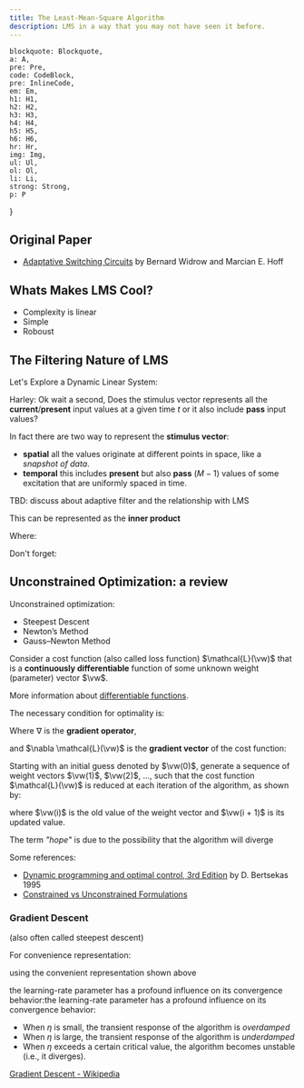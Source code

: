 ```yaml
---
title: The Least-Mean-Square Algorithm
description: LMS in a way that you may not have seen it before.
---
```


    blockquote: Blockquote,
    a: A,
    pre: Pre,
    code: CodeBlock,
    pre: InlineCode,
    em: Em,
    h1: H1,
    h2: H2,
    h3: H3,
    h4: H4,
    h5: H5,
    h6: H6,
    hr: Hr,
    img: Img,
    ul: Ul,
    ol: Ol,
    li: Li,
    strong: Strong,
    p: P
}

## Original Paper

- [Adaptative Switching Circuits](https://www-isl.stanford.edu/~widrow/papers/c1960adaptiveswitching.pdf) by Bernard Widrow and Marcian E. Hoff

<Important
    note="not to be confused with Mean Square Error (MSE)"
/>

## Whats Makes LMS Cool?

- Complexity is linear
- Simple
- Roboust

## The Filtering Nature of LMS

Let's Explore a Dynamic Linear System:

<Drawio
    file="lms.drawio"
    page="1"
    description="A simple dynamic linear system"
/>

<Equation
    formula="\mathcal{T} = \{\vx(t), d(t) ; i = 1,2,\dots, n\}"
    description="Data set for the simple dynamic linear system"
/>

<Equation
    formula="\vx(t) = x_{1}(t), x_{2}(t), \dots, x_{M}(t)"
    description="Input vector $\vx$ at a given time $t$ also called **stimulus vector**"
/>

Harley: Ok wait a second, Does the stimulus vector represents all the **current**/**present** input values at a given time $t$ or it also include **pass** input values?

In fact there are two way to represent the **stimulus vector**:
- **spatial** all the values originate at different points in space, like a *snapshot of data*.
- **temporal** this includes **present** but also **pass** ($M-1$) values of some excitation that are uniformly spaced in time.


TBD: discuss about adaptive filter and the relationship with LMS

<Equation
    formula="y(t) = v(t) = \sum_{k=1}^{M}w_{k}(t)x_{k}(t)"
    description="The output value of a linear neuron"
/>

This can be represented as the **inner product**


<Equation
    formula="y(t) = v(t) = \vx^{\transpose}(t)\vw(t)"
    description="The output value of a linear neuron"
/>

Where:

<Equation
    formula="\vw(t) = [w_{1}(t), w_{2}(t), \dots, w_{3}(t)]^{\transpose}"
    description="synaptic weight vector $\vw$ at time $t$ for a single neuron"
/>

Don't forget:

<Equation
    formula="e(t) = d(t) - y(t)"
    description="error signal"
/>

<Important
    note="The manner in which the error signal e(i) is used to control the adjustments to the neuron’s synaptic weights is determined by the cost function used to derive the adaptivefiltering algorithm of interest."
/>

## Unconstrained Optimization: a review

Unconstrained optimization:
- Steepest Descent
- Newton’s Method
- Gauss–Newton Method

Consider a cost function (also called loss function) $\mathcal{L}(\vw)$ that is a **continuously differentiable** function of some unknown weight (parameter) vector $\vw$.

More information about [differentiable functions](https://en.wikipedia.org/wiki/Differentiable_function).

<Equation
    formula="\mathcal{L}(\vw^{*}) \leq \mathcal{L}(\vw)"
    description=""
/>

<Important
    note="Minimize the cost function $\mathcal{L}$ with respect to the weight vector $\vw$"
/>

The necessary condition for optimality is:

<Equation
    formula="\nabla\mathcal{L}(\vw^{*}) = \mathbf{0}"
    description="Condition for optimality."
/>

Where $\nabla$ is the **gradient operator**,

<Equation
    formula="\nabla = \begin{bmatrix}
    \frac{\partial}{\partial w_{1}}, \frac{\partial}{\partial w_{2}}, \dots, \frac{\partial}{\partial w_{M}}
\end{bmatrix}^{\transpose}"
    description="Gradient operator."
/>

and $\nabla \mathcal{L}(\vw)$ is the **gradient vector** of the cost function:

<Equation
    formula="\nabla \mathcal{L}(\vw) = \begin{bmatrix}
    \frac{\partial \mathcal{L}}{\partial w_{1}},
    \frac{\partial \mathcal{L}}{\partial w_{2}}, 
    \dots, 
    \frac{\partial \mathcal{L}}{\partial w_{M}}
    \end{bmatrix}^{\transpose}"
    description="Gradient operator."
/>

Starting with an initial guess denoted by $\vw(0)$, generate a sequence of weight vectors $\vw(1)$, $\vw(2)$, $...$, such that the cost function $\mathcal{L}(\vw)$ is reduced at each iteration of the algorithm, as shown by:

<Equation
    formula="\mathcal{L}(\vw(i + 1)) < \mathcal{L}(\vw(i))"
/>

where $\vw(i)$ is the old value of the weight vector and $\vw(i + 1)$ is its updated value.

<Important
    note="We **hope** that the algorithm will eventually converge onto the optimal solution $\vw^{*}$."
/>

The term *"hope"* is due to the possibility that the algorithm will diverge

Some references:
- [Dynamic programming and optimal control, 3rd Edition](https://www.semanticscholar.org/paper/Dynamic-programming-and-optimal-control%2C-3rd-Bertsekas/a82db864e472b5aa6313596ef9919f64e3363b1f) by D. Bertsekas 1995
- [Constrained vs Unconstrained Formulations](https://qiml.radiology.wisc.edu/wp-content/uploads/sites/760/2021/03/lecture_A1_03_Constraints.pdf)

### Gradient Descent

(also often called steepest descent)

For convenience representation:

<Equation
    formula="\vg = \nabla \mathcal{L}(\vw)"
    description="Gradient of the weight vector $\vw$"
/>

<Equation
    formula="\vw(i + 1) = \vw(i) + \eta \nabla \mathcal{L}(\vw)"
    description="Formal defintion of the gradient descent. Where $\eta$ is a positive constant called the *stepsize*, or *learning-rate*"
/>

using the convenient representation shown above

<Equation
    formula="\vw(i + 1) = \vw(i) + \eta \vg(i)"
/>

the learning-rate parameter  has a profound influence on its convergence behavior:the learning-rate parameter  has a profound influence on its convergence behavior:

- When $\eta$ is small, the transient response of the algorithm is *overdamped*
- When $\eta$ is large, the transient response of the algorithm is *underdamped*
- When $\eta$ exceeds a certain critical value, the algorithm becomes unstable (i.e., it diverges).

[Gradient Descent - Wikipedia](https://en.wikipedia.org/wiki/Gradient_descent)


